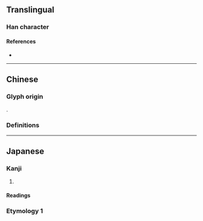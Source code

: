 {{also|歟}}
{{character info}}
==Translingual==

===Han character===
{{Han char|rn=76|rad=欠|as=03|sn=7|four=|canj=XYMNO,YMNO|ids=⿰与欠}}

====References====
* {{Han ref|kx=0566.080|dkj=16012|hdz=32134.040|uh=6B24|ud=27428}}

----

==Chinese==

===Glyph origin===
{{Han simp|歟|f=與|t=与}}.

===Definitions===
{{zh-see|歟}}

----

==Japanese==
{{ja-kanji forms|欤|歟}}

===Kanji===
{{ja-kanji|grade=|rs=欠03|kyu=歟}}

# {{rfdef|ja|sort=欠03}}

====Readings====
{{ja-readings
|goon=よ
|kanon=よ
|kun=か-, や-
}}

===Etymology 1===
{{ja-see|か}}